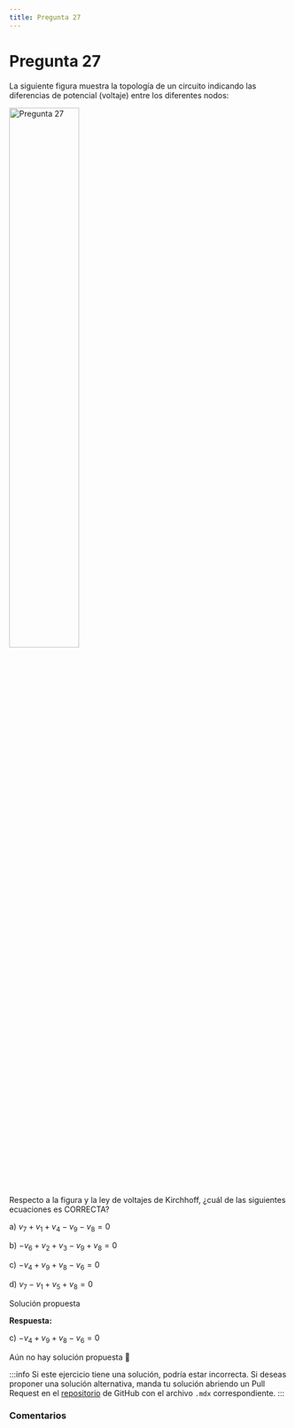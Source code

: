 ```yaml
---
title: Pregunta 27
---
```



# Pregunta 27

<div className="exercise">
La siguiente figura muestra la topología de un circuito indicando las diferencias de potencial (voltaje) entre los diferentes nodos:

<Image
  src="science/electromagnetism/exercises/2023-2/p27/image.png"
  alt="Pregunta 27"
  width="50%"
/>

Respecto a la figura y la ley de voltajes de Kirchhoff, ¿cuál de las siguientes ecuaciones es CORRECTA?

a) $v_7+v_1+v_4-v_9-v_8=0$

b) $-v_6+v_2+v_3-v_9+v_8=0$

c) $-v_4+v_9+v_8-v_6=0$

d) $v_7-v_1+v_5+v_8=0$
</div>

<MDXDetails>
<summary>Solución propuesta</summary>

<div className="exercise">

**Respuesta:**

c) $-v_4+v_9+v_8-v_6=0$

Aún no hay solución propuesta 🥲
</div>

:::info
Si este ejercicio tiene una solución, podría estar incorrecta. Si deseas proponer una solución alternativa, manda tu solución abriendo
un Pull Request en el [repositorio](https://github.com/crow-rojas/apuntes-fundamentals/pulls) de GitHub con el archivo
`.mdx` correspondiente.
:::

</MDXDetails>

### Comentarios

<Disqus
  url="https://crow-rojas.github.io/apuntes-fundamentals/docs/science/electromagnetism/exercises/2023-2/p27"
  identifier="docs/science/electromagnetism/exercises/2023-2/p27"
  title="2023-2 Electricidad y Magnetismo - Pregunta 27"
/>
